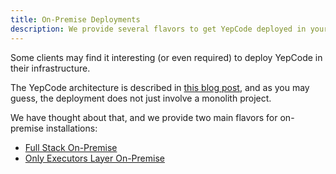 ```yaml
---
title: On-Premise Deployments
description: We provide several flavors to get YepCode deployed in your system's infrastructure.
---
```


Some clients may find it interesting (or even required) to deploy YepCode in their infrastructure.

The YepCode architecture is described in [this blog post](https://yepcode.io/yepcode-universe/an-overview-of-yepcode-technology-stack/), and as you may guess, the deployment does not just involve a monolith project.

We have thought about that, and we provide two main flavors for on-premise installations:

- [Full Stack On-Premise](/docs/on-premise/full-stack)
- [Only Executors Layer On-Premise](/docs/on-premise/executors)
